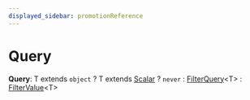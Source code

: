 ```yaml
---
displayed_sidebar: promotionReference
---
```



# Query

 **Query**: T extends `object` ? T extends [Scalar](promotion.Scalar.mdx) ? `never` : [FilterQuery](promotion.FilterQuery.mdx)&#60;T&#62; : [FilterValue](promotion.FilterValue.mdx)&#60;T&#62;
